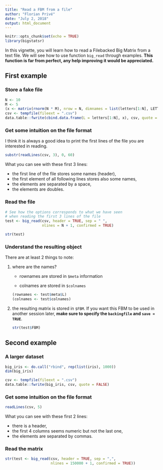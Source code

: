 ```yaml
---
title: "Read a FBM from a file"
author: "Florian Privé"
date: "July 2, 2018"
output: html_document
---
```


```r
knitr::opts_chunk$set(echo = TRUE)
library(bigstatsr)
```

In this vignette, you will learn how to read a Filebacked Big Matrix from a text file. 
We will see how to use function `big_read` through examples. **This function is far from perfect, any help improving it would be appreciated.**

## First example

### Store a fake file

```r
N <- 10 
M <- 5
(x <- matrix(rnorm(N * M), nrow = N, dimnames = list(letters[1:N], LETTERS[1:M])))
csv <- tempfile(fileext = ".csv")
data.table::fwrite(cbind.data.frame(L = letters[1:N], x), csv, quote = FALSE, sep = " ")
```

### Get some intuition on the file format

I think it is always a good idea to print the first lines of the file you are interested in reading.
```r
substr(readLines(csv, 3), 0, 60)
```

What you can see with these first 3 lines:

- the first line of the file stores some names (header),
- the first element of all following lines stores also some names,
- the elements are separated by a space, 
- the elements are doubles.

### Read the file

```r
# See how the options corresponds to what we have seen 
# when reading the first 3 lines of the file
test <- big_read(csv, header = TRUE, sep = " ", 
                 nlines = N + 1, confirmed = TRUE)
```

```r
str(test)
```

### Understand the resulting object

There are at least 2 things to note:

1. where are the names?
  
    - rownames are stored in `$meta` information
    
    - colnames are stored in `$colnames`

    ```r
    (rownames <- test$meta$L)
    (colnames <- test$colnames)
    ```

    
2. the resulting matrix is stored in `$FBM`. If you want this FBM to be used in another session later, **make sure to specify the `backingfile` and `save = TRUE`**.

    ```r
    str(test$FBM)
    ```

## Second example

### A larger dataset

```r
big_iris <- do.call("rbind", rep(list(iris), 1000))
dim(big_iris)
```

```r
csv <- tempfile(fileext = ".csv")
data.table::fwrite(big_iris, csv, quote = FALSE)
```

### Get some intuition on the file format

```r
readLines(csv, 5)
```

What you can see with these first 2 lines:

- there is a header,
- the first 4 columns seems numeric but not the last one,
- the elements are separated by commas.

### Read the matrix

```r
str(test <- big_read(csv, header = TRUE, sep = ",", 
                     nlines = 150000 + 1, confirmed = TRUE))
```
